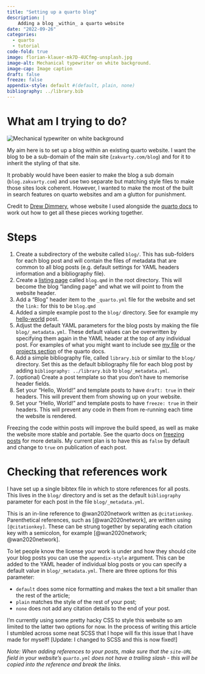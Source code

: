 ```yaml
---
title: "Setting up a quarto blog"
description: |
    Adding a blog _within_ a quarto website
date: "2022-09-26"
categories:
  - quarto
  - tutorial
code-fold: true
image: florian-klauer-mk7D-4UCfmg-unsplash.jpg
image-alt: Mechanical typewriter on white background.
image-cap: Image caption
draft: false
freeze: false
appendix-style: default #(default, plain, none)
bibliography: ../library.bib
---
```


# What am I trying to do?

::: small_right
<img style = "border-radius: 10%;" src="florian-klauer-mk7D-4UCfmg-unsplash.jpg" alt="Mechanical typewriter on white background">
:::

My aim here is to set up a blog within an existing quarto website. I want the blog to be a sub-domain of the main site (`zakvarty.com/blog`) and for it to inherit the styling of that site. 

It probably would have been easier to make the blog a sub domain (`blog.zakvarty.com`) and use two separate but matching style files to make those sites look coherent. However, I wanted to make the most of the built in search features on quarto websites and am a glutton for punishment. 

Credit to [Drew Dimmery](https://ddimmery.com/), whose website I used alongside the [quarto docs](https://quarto.org/docs/guide/) to work out how to get all these pieces working together. 


# Steps

1. Create a subdirectory of the website called `blog/`. This has sub-folders for each blog post and will contain the files of metadata that are common to all blog posts (e.g. default settings for YAML headers information and a bibliography file).
<!-- -->
2. Create a [listing page](https://quarto.org/docs/websites/website-listings.html) called `blog.qmd` in the root directory. This will become the blog "landing page" and what we will point to from the website header. 
<!-- -->
3. Add a "Blog" header item to the `_quarto.yml` file for the website and set the `link:` for this to be `blog.qmd`
<!-- -->
4. Added a simple example post to the `blog/` directory. See for example my [hello-world](https://www.github.com/zakvarty/quarto-website/blog/hello-world/) post. 
<!-- -->
5. Adjust the default YAML parameters for the blog posts by making the file `blog/_metadata.yml`. These default values can be overwritten by specifying them again in the YAML header at the top of any individual post. For examples of what you might want to include see [my file](https://www.github.com/zakvarty/quarto-website/blog/_metadata.yml) or the [projects section](https://quarto.org/docs/projects/quarto-projects.html) of the quarto docs.
<!-- -->
6. Add a simple bibliography file, called `library.bib` or similar to the `blog/` directory. Set this as the default bibliography file for each blog post by adding `bibliography: ../library.bib` to `blog/_metadata.yml`. 
<!-- -->
7. (optional) Create a post template so that you don't have to memorise header fields.
<!-- -->
8. Set your "Hello, World!" and template posts to have `draft: true` in their headers. This will prevent them from showing up on your website.
<!-- --> 
9. Set your "Hello, World!" and template posts to have `freeze: true` in their headers. This will prevent any code in them from re-running each time the website is rendered. 

Freezing the code within posts will improve the build speed, as well as make the website more stable and portable. See the quarto docs on [freezing posts](https://quarto.org/docs/websites/website-blog.html#freezing-posts) for more details. My current plan is to have this as `false` by default and change to `true` on publication of each post. 

# Checking that references work

I have set up a single bibtex file in which to store references for all posts. This lives in the `blog/` directory and is set as the default `bibliography` parameter for each post in the file `blog/_metadata.yml`.

This is an in-line reference to @wan2020network written as `@citationkey`. Parenthetical references, such as [@wan2020network], are written using `[@citationkey]`. These can be strung together by separating each citation key with a semicolon, for example [@wan2020network; @wan2020network]. 

To let people know the license your work is under and how they should cite your blog posts you can use the `appendix-style` argument. This can be added to the YAML header of individual blog posts or you can specify a default value in `blog/_metadata.yml`. There are three options for this parameter: 

- `default` does some nice formatting and makes the text a bit smaller than the rest of the article;
- `plain` matches the style of the rest of your post; 
- `none` does not add any citation details to the end of your post. 

I'm currently using some pretty hacky CSS to style this website so am limited to the latter two options for now. In the process of writing this article I stumbled across some neat SCSS that I hope will fix this issue that I have made for myself! [Update: I changed to SCSS and this is now fixed!]

_Note: When adding references to your posts, make sure that the `site-URL` field in your website's `quarto.yml` does not have a trailing slash - this will be copied into the reference and break the links._ 



